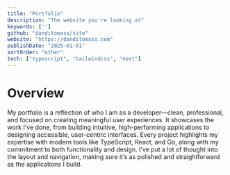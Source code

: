 ```yaml
---
title: "Portfolio"
description: "The website you're looking at"
keywords: ['']
github: "danditomaso/site"
website: "https://danditomaso.com"
publishDate: "2025-01-01"
sortOrder: "other"
tech: ["typescript", "tailwindcss", "next"]
---
```


# Overview

My portfolio is a reflection of who I am as a developer—clean, professional, and focused on creating meaningful user experiences. It showcases the work I’ve done, from building intuitive, high-performing applications to designing accessible, user-centric interfaces. Every project highlights my expertise with modern tools like TypeScript, React, and Go, along with my commitment to both functionality and design. I’ve put a lot of thought into the layout and navigation, making sure it’s as polished and straightforward as the applications I build.
